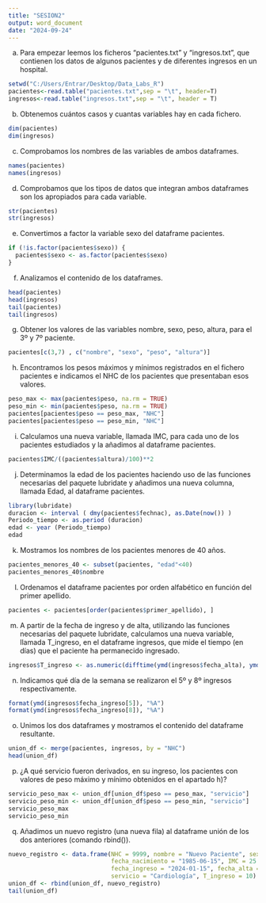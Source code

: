 ---
title: "SESION2"
output: word_document
date: "2024-09-24"
---
a) Para empezar leemos los ficheros “pacientes.txt” y “ingresos.txt”, que contienen los datos de algunos pacientes y de diferentes ingresos en un hospital.
```{r}
setwd("C:/Users/Entrar/Desktop/Data_Labs_R")
pacientes<-read.table("pacientes.txt",sep = "\t", header=T)
ingresos<-read.table("ingresos.txt",sep = "\t", header = T)
```
b) Obtenemos cuántos casos y cuantas variables hay en cada fichero.
```{r}
dim(pacientes)
dim(ingresos)
```
c) Comprobamos los nombres de las variables de ambos dataframes.
```{r}
names(pacientes)
names(ingresos)
```
d) Comprobamos que los tipos de datos que integran ambos dataframes son los apropiados para cada variable.
```{r}
str(pacientes)
str(ingresos)
```
e) Convertimos a factor la variable sexo del dataframe pacientes.
```{r}
if (!is.factor(pacientes$sexo)) {
  pacientes$sexo <- as.factor(pacientes$sexo)
}
```
f) Analizamos el contenido de los dataframes.
```{r}
head(pacientes)
head(ingresos)
tail(pacientes)
tail(ingresos)
```
g) Obtener los valores de las variables nombre, sexo, peso, altura, para el 3º
y 7º paciente.
```{r}
pacientes[c(3,7) , c("nombre", "sexo", "peso", "altura")]
```
h) Encontramos los pesos máximos y mínimos registrados en el fichero pacientes e
indicamos el NHC de los pacientes que presentaban esos valores.
```{r}
peso_max <- max(pacientes$peso, na.rm = TRUE)
peso_min <- min(pacientes$peso, na.rm = TRUE)
pacientes[pacientes$peso == peso_max, "NHC"]
pacientes[pacientes$peso == peso_min, "NHC"]
```
i) Calculamos una nueva variable, llamada IMC, para cada uno de los pacientes
estudiados y la añadimos al dataframe pacientes.
```{r}
pacientes$IMC/((pacientes$altura)/100)**2
```
j) Determinamos la edad de los pacientes haciendo uso de las funciones necesarias del paquete lubridate y añadimos una nueva columna, llamada Edad, al dataframe
pacientes.
```{r}
library(lubridate)
duracion <- interval ( dmy(pacientes$fechnac), as.Date(now()) )
Periodo_tiempo <- as.period (duracion)
edad <- year (Periodo_tiempo)
edad
```
k) Mostramos los nombres de los pacientes menores de 40 años.
```{r}
pacientes_menores_40 <- subset(pacientes, "edad"<40)
pacientes_menores_40$nombre
```
l) Ordenamos el dataframe pacientes por orden alfabético en función del primer apellido.
```{r}
pacientes <- pacientes[order(pacientes$primer_apellido), ]
```
m) A partir de la fecha de ingreso y de alta, utilizando las funciones necesarias del paquete lubridate, calculamos una nueva variable, llamada T_ingreso, en el
dataframe ingresos, que mide el tiempo (en días) que el paciente ha permanecido ingresado.
```{r}
ingresos$T_ingreso <- as.numeric(difftime(ymd(ingresos$fecha_alta), ymd(ingresos$fecha_ingreso), units = "days"))
```
n) Indicamos qué día de la semana se realizaron el 5º y 8º ingresos respectivamente.
```{r}
format(ymd(ingresos$fecha_ingreso[5]), "%A")
format(ymd(ingresos$fecha_ingreso[8]), "%A")
```
o) Unimos los dos dataframes y mostramos el contenido del dataframe resultante.
```{r}
union_df <- merge(pacientes, ingresos, by = "NHC")
head(union_df)
```
p) ¿A qué servicio fueron derivados, en su ingreso, los pacientes con valores de
peso máximo y mínimo obtenidos en el apartado h)?
```{r}
servicio_peso_max <- union_df[union_df$peso == peso_max, "servicio"]
servicio_peso_min <- union_df[union_df$peso == peso_min, "servicio"]
servicio_peso_max
servicio_peso_min
```
q) Añadimos un nuevo registro (una nueva fila) al dataframe unión de los dos
anteriores (comando rbind()).
```{r}
nuevo_registro <- data.frame(NHC = 9999, nombre = "Nuevo Paciente", sexo = "F", peso = 70, altura = 165, 
                             fecha_nacimiento = "1985-06-15", IMC = 25.7, Edad = 39, 
                             fecha_ingreso = "2024-01-15", fecha_alta = "2024-01-25", 
                             servicio = "Cardiología", T_ingreso = 10)
union_df <- rbind(union_df, nuevo_registro)
tail(union_df)
```
